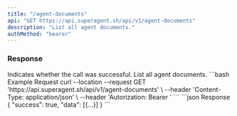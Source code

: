 ```yaml
---
title: "/agent-documents"
api: "GET https://api.superagent.sh/api/v1/agent-documents"
description: "List all agent documents."
authMethod: "bearer"
---
```


### Response

<ResponseField name="success" type="boolean">
  Indicates whether the call was successful.
</ResponseField>

<ResponseField name="data" type="object">
  List all agent documents.
</ResponseField>

<RequestExample>
```bash Example Request
curl --location --request GET 'https://api.superagent.sh/api/v1/agent-documents' \
--header 'Content-Type: application/json' \
--header 'Autorization: Bearer <token>'
```
</RequestExample>

<ResponseExample>
```json Response
{
  "success": true,
  "data": [{...}]
}
```
</ResponseExample>
